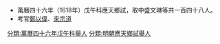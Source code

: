 *萬曆四十六年（1618年）戊午科應天鄉試，取中盛文琳等共一百四十八人。
*考官[[鄭以偉|鄭以偉]]、[[來宗道|來宗道]]
[[分類:萬曆四十六年戊午科舉人|分類:萬曆四十六年戊午科舉人]]
[[分類:明朝應天鄉試舉人|分類:明朝應天鄉試舉人]]